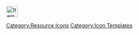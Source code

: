[[File:Item_Icon_Reinforcement_Expansion.png|30px|link=Reinforcement Expansion]]<noinclude>[[Category:Resource Icons]] [[Category:Icon Templates]]</noinclude>